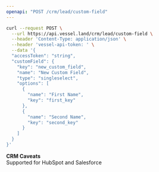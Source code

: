 ```yaml
---
openapi: "POST /crm/lead/custom-field"
---
```


<RequestExample>

```bash Request
curl --request POST \
  --url https://api.vessel.land/crm/lead/custom-field \
  --header 'Content-Type: application/json' \
  --header 'vessel-api-token: ' \
  --data '{
  "accessToken": "string",
  "customField": {
    "key": "new_custom_field",
    "name": "New Custom Field",
    "type": "singleselect",
    "options": [
      {
        "name": "First Name",
        "key": "first_key"
      },
      {
        "name": "Second Name",
        "key": "second_key"
      }
    ]
  }
}'
```

</RequestExample>

**CRM Caveats**  
Supported for HubSpot and Salesforce
